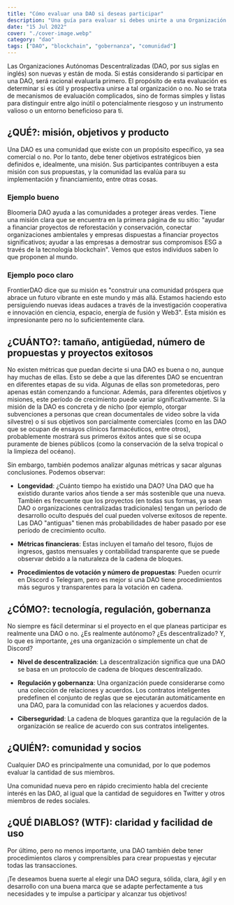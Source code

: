 ```yaml
---
title: "Cómo evaluar una DAO si deseas participar"
description: "Una guía para evaluar si debes unirte a una Organización Autónoma Descentralizada (DAO)"
date: "15 Jul 2022"
cover: "./cover-image.webp"
category: "dao"
tags: ["DAO", "blockchain", "gobernanza", "comunidad"]
---
```


Las Organizaciones Autónomas Descentralizadas (DAO, por sus siglas en inglés) son nuevas y están de moda. Si estás considerando si participar en una DAO, será racional evaluarla primero. El propósito de esta evaluación es determinar si es útil y prospectiva unirse a tal organización o no. No se trata de mecanismos de evaluación complicados, sino de formas simples y listas para distinguir entre algo inútil o potencialmente riesgoso y un instrumento valioso o un entorno beneficioso para ti.

## ¿QUÉ?: misión, objetivos y producto

Una DAO es una comunidad que existe con un propósito específico, ya sea comercial o no. Por lo tanto, debe tener objetivos estratégicos bien definidos e, idealmente, una misión. Sus participantes contribuyen a esta misión con sus propuestas, y la comunidad las evalúa para su implementación y financiamiento, entre otras cosas.

### Ejemplo bueno

Bloomeria DAO ayuda a las comunidades a proteger áreas verdes. Tiene una misión clara que se encuentra en la primera página de su sitio: "ayudar a financiar proyectos de reforestación y conservación, conectar organizaciones ambientales y empresas dispuestas a financiar proyectos significativos; ayudar a las empresas a demostrar sus compromisos ESG a través de la tecnología blockchain". Vemos que estos individuos saben lo que proponen al mundo.

### Ejemplo poco claro

FrontierDAO dice que su misión es "construir una comunidad próspera que abrace un futuro vibrante en este mundo y más allá. Estamos haciendo esto persiguiendo nuevas ideas audaces a través de la investigación cooperativa e innovación en ciencia, espacio, energía de fusión y Web3". Esta misión es impresionante pero no lo suficientemente clara.

## ¿CUÁNTO?: tamaño, antigüedad, número de propuestas y proyectos exitosos

No existen métricas que puedan decirte si una DAO es buena o no, aunque hay muchas de ellas. Esto se debe a que las diferentes DAO se encuentran en diferentes etapas de su vida. Algunas de ellas son prometedoras, pero apenas están comenzando a funcionar. Además, para diferentes objetivos y misiones, este período de crecimiento puede variar significativamente. Si la misión de la DAO es concreta y de nicho (por ejemplo, otorgar subvenciones a personas que crean documentales de video sobre la vida silvestre) o si sus objetivos son parcialmente comerciales (como en las DAO que se ocupan de ensayos clínicos farmacéuticos, entre otros), probablemente mostrará sus primeros éxitos antes que si se ocupa puramente de bienes públicos (como la conservación de la selva tropical o la limpieza del océano).

Sin embargo, también podemos analizar algunas métricas y sacar algunas conclusiones. Podemos observar:

- **Longevidad**: ¿Cuánto tiempo ha existido una DAO? Una DAO que ha existido durante varios años tiende a ser más sostenible que una nueva. También es frecuente que los proyectos (en todas sus formas, ya sean DAO o organizaciones centralizadas tradicionales) tengan un período de desarrollo oculto después del cual pueden volverse exitosos de repente. Las DAO "antiguas" tienen más probabilidades de haber pasado por ese período de crecimiento oculto.

- **Métricas financieras**: Estas incluyen el tamaño del tesoro, flujos de ingresos, gastos mensuales y contabilidad transparente que se puede observar debido a la naturaleza de la cadena de bloques.

- **Procedimientos de votación y número de propuestas**: Pueden ocurrir en Discord o Telegram, pero es mejor si una DAO tiene procedimientos más seguros y transparentes para la votación en cadena.

## ¿CÓMO?: tecnología, regulación, gobernanza

No siempre es fácil determinar si el proyecto en el que planeas participar es realmente una DAO o no. ¿Es realmente autónomo? ¿Es descentralizado? Y, lo que es importante, ¿es una organización o simplemente un chat de Discord?

- **Nivel de descentralización**: La descentralización significa que una DAO se basa en un protocolo de cadena de bloques descentralizado.

- **Regulación y gobernanza**: Una organización puede considerarse como una colección de relaciones y acuerdos. Los contratos inteligentes predefinen el conjunto de reglas que se ejecutarán automáticamente en una DAO, para la comunidad con las relaciones y acuerdos dados.

- **Ciberseguridad**: La cadena de bloques garantiza que la regulación de la organización se realice de acuerdo con sus contratos inteligentes.

## ¿QUIÉN?: comunidad y socios

Cualquier DAO es principalmente una comunidad, por lo que podemos evaluar la cantidad de sus miembros.

Una comunidad nueva pero en rápido crecimiento habla del creciente interés en las DAO, al igual que la cantidad de seguidores en Twitter y otros miembros de redes sociales.

## ¿QUÉ DIABLOS? (WTF): claridad y facilidad de uso

Por último, pero no menos importante, una DAO también debe tener procedimientos claros y comprensibles para crear propuestas y ejecutar todas las transacciones.

¡Te deseamos buena suerte al elegir una DAO segura, sólida, clara, ágil y en desarrollo con una buena marca que se adapte perfectamente a tus necesidades y te impulse a participar y alcanzar tus objetivos!
